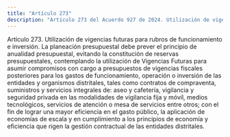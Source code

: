 ```yaml
---
title: "Artículo 273"
description: "Artículo 273 del Acuerdo 927 de 2024. Utilización de vigencias futuras para rubros de funcionamiento e inversión."
---
```


Artículo 273. Utilización de vigencias futuras para rubros de funcionamiento e inversión. La planeación presupuestal debe prever el principio de anualidad presupuestal, evitando la constitución de reservas presupuestales, contemplando la utilización de Vigencias Futuras para asumir compromisos con cargo a presupuestos de vigencias fiscales posteriores para los gastos de funcionamiento, operación o inversión de las entidades y organismos distritales, tales como contratos de compraventa, suministros y servicios integrales de: aseo y cafetería, vigilancia y seguridad privada en las modalidades de vigilancia fija y móvil, medios tecnológicos, servicios de atención o mesa de servicios entre otros; con el fin de lograr una mayor eficiencia en el gasto público, la aplicación de economías de escala y en cumplimiento a los principios de economía y eficiencia que rigen la gestión contractual de las entidades distritales.